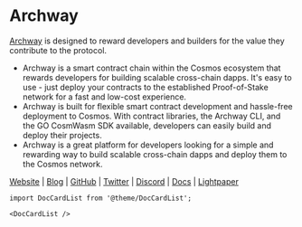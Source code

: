 # Archway

[Archway](https://archway.io/) is designed to reward developers and builders for the value they contribute to the protocol.

- Archway is a smart contract chain within the Cosmos ecosystem that rewards developers for building scalable cross-chain dapps. It's easy to use - just deploy your contracts to the established Proof-of-Stake network for a fast and low-cost experience.
- Archway is built for flexible smart contract development and hassle-free deployment to Cosmos. With contract libraries, the Archway CLI, and the GO CosmWasm SDK available, developers can easily build and deploy their projects.
- Archway is a great platform for developers looking for a simple and rewarding way to build scalable cross-chain dapps and deploy them to the Cosmos network.

[Website](https://archway.io/) | [Blog](https://blog.archway.io/) | [GitHub](https://github.com/archway-network) | [Twitter](https://twitter.com/archwayhq) | [Discord](https://discord.gg/5FVvx3WGfa) | [Docs](https://docs.archway.io/) | [Lightpaper](https://archway.io/lightpaper)

```mdx-code-block
import DocCardList from '@theme/DocCardList';

<DocCardList />
```